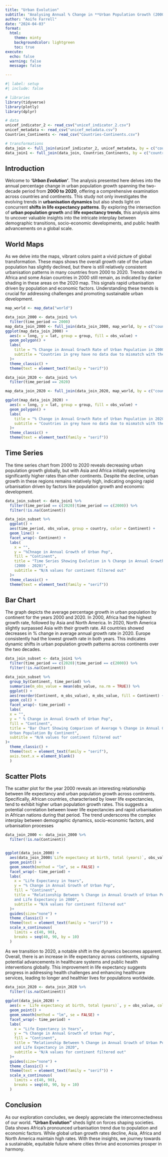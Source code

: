 ```yaml
---
title: "Urban Evolution"
subtitle: "Analysing Annual % Change in **Urban Population Growth (2000-2020)**, across Countries and Continents, with Insights into Life Expectancy Trends"
author: "Aoife Farrell"
date: "2024-04-03"
format:
  html:
    theme: minty
    backgroundcolor: lightgreen
    toc: true
execute: 
  echo: false
  warning: false
  message: false

---
```


```r
#| label: setup
#| include: false

# libraries
library(tidyverse)
library(plotly)
library(dplyr)

# data
unicef_indicator_2 <- read_csv("unicef_indicator_2.csv")
unicef_metadata <- read_csv("unicef_metadata.csv")
Countries_Continents <- read_csv("Countries-Continents.csv")

# transformations
data_join <- full_join(unicef_indicator_2, unicef_metadata, by = c("country" = "country", "time_period" = "year"))
data_join1 <- full_join(data_join, Countries_Continents, by = c("country" = "Country"))
```


## Introduction

Welcome to ***'Urban Evolution'***. The analysis presented here delves into the annual percentage change in urban population growth spanning the two-decade period from **2000 to 2020**, offering a comprehensive examination across countries and continents. This study not only investigates the evolving trends in **urbanisation dynamics** but also sheds light on concurrent **shifts in life expectancy patterns**. By exploring the intersection of **urban population growth** and **life expectancy trends**, this analysis aims to uncover valuable insights into the intricate interplay between demographic transitions, socio-economic developments, and public health advancements on a global scale.

## World Maps 

As we delve into the maps, vibrant colors paint a vivid picture of global transformation. These maps shows the overall growth rate of the urban population has slightly declined, but there is still relatively consistent urbanisation patterns in many countries from 2000 to 2020. Trends noted in Africa and some Asian countries in 2000 still remain, as indicated by darker shading in these areas on the 2020 map. This signals rapid urbanisation driven by population and economic factors. Understanding these trends is crucial for addressing challenges and promoting sustainable urban development.



```r
map_world <- map_data("world")

data_join_2000 <- data_join1 %>%
  filter(time_period == 2000)
map_data_join_2000 <- full_join(data_join_2000, map_world, by = c("country" = "region"))
ggplot(map_data_join_2000) +
  aes(x = long, y = lat, group = group, fill = obs_value) +
  geom_polygon() +
  labs(
    title = "% Change in Annual Growth Rate of Urban Population in 2000",
    subtitle = "Countries in grey have no data due to mismatch with their names"
  )+
  theme_classic() +
  theme(text = element_text(family = "serif"))
```
```r
data_join_2020 <- data_join1 %>%
  filter(time_period == 2020)

map_data_join_2020 <- full_join(data_join_2020, map_world, by = c("country" = "region"))

ggplot(map_data_join_2020) +
  aes(x = long, y = lat, group = group, fill = obs_value) +
  geom_polygon() +
  labs(
    title = "% Change in Annual Growth Rate of Urban Population in 2020",
    subtitle = "Countries in grey have no data due to mismatch with their names"
  )+
  theme_classic() +
  theme(text = element_text(family = "serif"))
```


## Time Series 

The time series chart from 2000 to 2020 reveals decreasing urban population growth globally, but with Asia and Africa initially experiencing significantly higher rates than other continents. Despite the decline, urban growth in these regions remains relatively high, indicating ongoing rapid urbanisation driven by factors like population growth and economic development.


```r
data_join_subset <- data_join1 %>%
  filter(time_period == c(2020)|time_period == c(2000)) %>%
  filter(!is.na(Continent))

data_join_subset %>%
  ggplot() +
  aes(time_period, obs_value, group = country, color = Continent) +
  geom_line() +
  facet_wrap(~ Continent) +
  labs(
    x = "", 
    y = "%Chnage in Annual Growth of Urban Pop", 
    fill = "Continent",
    title = "Time Series Showing Evolution in % Change in Annual Growth of Urban Pop
    (2000 - 2020)",
    subtitle = "N/A values for continent filtered out"
  )+
  theme_classic() +
  theme(text = element_text(family = "serif"))
```


## Bar Chart 
The graph depicts the average percentage growth in urban population by continent for the years 2000 and 2020. In 2000, Africa had the highest growth rate, followed by Asia and North America. In 2020, North America slightly surpassed Asia with their growth rate. All countries showed decreases in % change in average annual growth rate in 2020. Europe consistently had the lowest growth rate in both years. This indicates dynamic shifts in urban population growth patterns across continents over the two decades.


```r

data_join_subset <- data_join1 %>%
  filter(time_period == c(2020)|time_period == c(2000)) %>%
  filter(!is.na(Continent))

data_join_subset %>%
  group_by(Continent, time_period) %>%
  summarise(m_obs_value = mean(obs_value, na.rm = TRUE)) %>%
  ggplot() +
  aes(reorder(Continent, m_obs_value), m_obs_value, fill = Continent) +
  geom_col() +
  facet_wrap(~ time_period) +
  labs(
  x = "", 
  y = " % Change in Annual Growth of Urban Pop", 
  fill = "Continent",
  title = "Bar Chart Showing Comparison of Average % Change in Annual Growth of
  Urban Population By Continent",
  subtitle = "N/A values for continent filtered out"
)+
  theme_classic() +
  theme(text = element_text(family = "serif"),
  axis.text.x = element_blank()     
  )
```


## Scatter Plots 
The scatter plot for the year 2000 reveals an interesting relationship between life expectancy and urban population growth across continents. Specifically, African countries, characterised by lower life expectancies, tend to exhibit higher urban population growth rates. This suggests a potential correlation between lower life expectancies and rapid urbanisation in African nations during that period. The trend underscores the complex interplay between demographic dynamics, socio-economic factors, and urbanisation processes

```r
data_join_2000 <- data_join_2000 %>%
  filter(!is.na(Continent))


ggplot(data_join_2000) +
  aes(data_join_2000$`Life expectancy at birth, total (years)`, obs_value, color = Continent, size = obs_value) +
  geom_point() +
  geom_smooth(method = "lm", se = FALSE) +
  facet_wrap(~ time_period) +
  labs(
    x = "Life Expectancy in Years", 
    y = "% Change in Annual Growth of Urban Pop", 
    fill = "Continent",
    title = "Relationship Between % Change in Annual Growth of Urban Population 
    and Life Expectancy in 2000",
    subtitle = "N/A values for continent filtered out"
  )+
  guides(size="none") +
  theme_classic() +
  theme(text = element_text(family = "serif")) +
  scale_x_continuous(
    limits = c(40, 90),
    breaks = seq(40, 90, by = 10) 
  )
```

As we transition to 2020, a notable shift in the dynamics becomes apparent. Overall, there is an increase in life expectancy across continents, signaling potential advancements in healthcare systems and public health interventions globally. This improvement in life expectancy suggests progress in addressing health challenges and enhancing healthcare services, leading to longer and healthier lives for populations worldwide.

```r
data_join_2020 <- data_join_2020 %>%
  filter(!is.na(Continent))
  
ggplot(data_join_2020) +
  aes(x = `Life expectancy at birth, total (years)`, y = obs_value, color = Continent, size = obs_value) +
  geom_point() +
  geom_smooth(method = "lm", se = FALSE) +
  facet_wrap(~ time_period) +
  labs(
    x = "Life Expectancy in Years", 
    y = "% Change in Annual Growth of Urban Pop", 
    fill = "Continent",
    title = "Relationship Between % Change in Annual Growth of Urban Population 
    and Life Expectancy in 2020",
    subtitle = "N/A values for continent filtered out"
  )+
  guides(size="none") +
  theme_classic() +
  theme(text = element_text(family = "serif")) +
  scale_x_continuous(
    limits = c(40, 90),
    breaks = seq(40, 90, by = 10) 
  )
```

## Conclusion

As our exploration concludes, we deeply appreciate the interconnectedness of our world. **"Urban Evolution"** sheds light on forces shaping societies. Data shows Africa's pronounced urbanisation trend due to population and economic factors. While global urban growth rates decline, Asia, Africa and North America maintain high rates. With these insights, we journey towards a sustainable, equitable future where cities thrive and economies prosper in harmony.




```r

```

